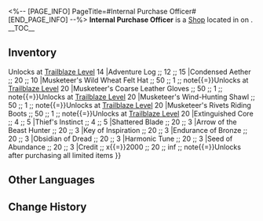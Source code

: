 <%-- [PAGE_INFO]
PageTitle=#Internal Purchase Officer#
[END_PAGE_INFO] --%>
{{Stub}}
{{Location Infobox
|title    = {{Icon/White|Icon Shop World.png}} Internal Purchase Officer
|image    = Shop Internal Purchase Officer.png
|type     = Shop
|world    = <!--to be added-->
|region   = 
|area     = <!--to be added-->
|subarea  = 
}}
{{Description|An internal purchase coordinating system for space station staff members, managed by the Interastral Peace Corporation. Currently, they only accept Hertareum as payment and have been "crowned" with the nickname of "Project Recycling Hertareum."}}
'''Internal Purchase Officer''' is a [[Shop]] located in <!--area--> on <!--world-->.
<!--
It is operated by [[<shopkeeper>]].
-->
__TOC__

==Inventory==
{{Shop|shop=Internal Purchase Officer|currency=Hertareum|note=1|total=1
|Shadow of Destruction ;; 500 ;; 1
|Recipe: Topological Acceleration Band ;; 60 ;; 1 ;; note{{=}}Unlocks at [[Trailblaze Level]] 14
|Adventure Log ;; 12 ;; 15
|Condensed Aether ;; 20 ;; 10
|Musketeer's Wild Wheat Felt Hat ;; 50 ;; 1 ;; note{{=}}Unlocks at [[Trailblaze Level]] 20
|Musketeer's Coarse Leather Gloves ;; 50 ;; 1 ;; note{{=}}Unlocks at [[Trailblaze Level]] 20
|Musketeer's Wind-Hunting Shawl ;; 50 ;; 1 ;; note{{=}}Unlocks at [[Trailblaze Level]] 20
|Musketeer's Rivets Riding Boots ;; 50 ;; 1 ;; note{{=}}Unlocks at [[Trailblaze Level]] 20
|Extinguished Core ;; 4 ;; 5
|Thief's Instinct ;; 4 ;; 5
|Shattered Blade ;; 20 ;; 3
|Arrow of the Beast Hunter ;; 20 ;; 3
|Key of Inspiration ;; 20 ;; 3
|Endurance of Bronze ;; 20 ;; 3
|Obsidian of Dread ;; 20 ;; 3
|Harmonic Tune ;; 20 ;; 3
|Seed of Abundance ;; 20 ;; 3
|Credit ;; x{{=}}2000 ;; 20 ;; inf ;; note{{=}}Unlocks after purchasing all limited items
}}
<!--
==Location==
{{Map Embed|<map name>|<marker id>}}
--><!--
==Achievements==
{{Achievements by Category Table|topic=Internal Purchase Officer}}
-->
==Other Languages==
{{Other Languages
|en   = Internal Purchase Officer
|zhs  = 内购专员
|zht  = 內部購物專員
|ja   = 社販担当
|ko   = 내부 구매 담당
|es   = Coordinador de compras internas
|fr   = Responsable des achats
|ru   = Сотрудник по внутренним закупкам
|th   = เจ้าหน้าที่จัดซื้อภายใน
|vi   = Chuyên Viên Mua Hàng Nội Bộ
|de   = Interner Einkaufsbeauftragter
|id   = Internal Purchase Officer
|pt   = Oficial de Compra Interna
}}

==Change History==
{{Change History|1.0}}